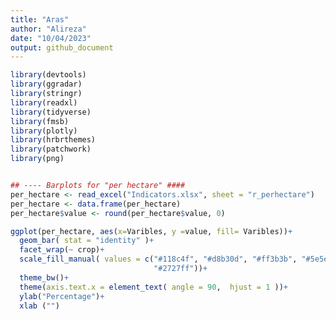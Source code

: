 ```yaml
---
title: "Aras"
author: "Alireza"
date: "10/04/2023"
output: github_document
---
```


```r
library(devtools)
library(ggradar)
library(stringr)
library(readxl)
library(tidyverse)
library(fmsb)
library(plotly)
library(hrbrthemes)
library(patchwork)
library(png)


## ---- Barplots for "per hectare" ####
per_hectare <- read_excel("Indicators.xlsx", sheet = "r_perhectare")
per_hectare <- data.frame(per_hectare)
per_hectare$value <- round(per_hectare$value, 0)

ggplot(per_hectare, aes(x=Varibles, y =value, fill= Varibles))+
  geom_bar( stat = "identity" )+
  facet_wrap(~ crop)+
  scale_fill_manual( values = c("#118c4f", "#d8b30d", "#ff3b3b", "#5e5e5e",
                                "#2727ff"))+
  theme_bw()+
  theme(axis.text.x = element_text( angle = 90,  hjust = 1 ))+
  ylab("Percentage")+
  xlab ("")

```

